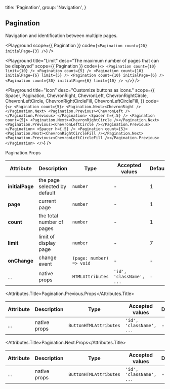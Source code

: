 
  title: 'Pagination',
  group: 'Navigation',
}

## Pagination

Navigation and identification between multiple pages.

<Playground
  scope={{ Pagination }}
  code={`
<Pagination count={20} initialPage={3} />
`}
/>

<Playground
  title="Limit"
  desc="The maximum number of pages that can be displayed"
  scope={{ Pagination }}
  code={`
<>
  <Pagination count={10} limit={10} />
  <Pagination count={5} />
  <Pagination count={10} initialPage={6} limit={5} />
  <Pagination count={10} initialPage={6} />
  <Pagination count={30} initialPage={6} limit={10} />
</>
`}
/>

<Playground
  title="Icon"
  desc="Customize buttons as icons."
  scope={{
    Spacer,
    Pagination,
    ChevronRight,
    ChevronLeft,
    ChevronRightCircle,
    ChevronLeftCircle,
    ChevronRightCircleFill,
    ChevronLeftCircleFill,
  }}
  code={`
<>
  <Pagination count={5}>
   <Pagination.Next><ChevronRight /></Pagination.Next>
   <Pagination.Previous><ChevronLeft /></Pagination.Previous>
  </Pagination>
  <Spacer h={.5} />
  <Pagination count={5}>
   <Pagination.Next><ChevronRightCircle /></Pagination.Next>
   <Pagination.Previous><ChevronLeftCircle /></Pagination.Previous>
  </Pagination>
  <Spacer h={.5} />
  <Pagination count={5}>
   <Pagination.Next><ChevronRightCircleFill /></Pagination.Next>
   <Pagination.Previous><ChevronLeftCircleFill /></Pagination.Previous>
  </Pagination>
</>
`}
/>

<Attributes edit="/pages/en-us/components/pagination.mdx">
<Attributes.Title>Pagination.Props</Attributes.Title>

| Attribute       | Description                  | Type                     | Accepted values          | Default |
| --------------- | ---------------------------- | ------------------------ | ------------------------ | ------- |
| **initialPage** | the page selected by default | `number`                 | -                        | 1       |
| **page**        | current page                 | `number`                 | -                        | 1       |
| **count**       | the total number of pages    | `number`                 | -                        | 1       |
| **limit**       | limit of display page        | `number`                 | -                        | 7       |
| **onChange**    | change event                 | `(page: number) => void` | -                        | -       |
| ...             | native props                 | `HTMLAttributes`         | `'id', 'className', ...` | -       |

<Attributes.Title>Pagination.Previous.Props</Attributes.Title>

| Attribute | Description  | Type                   | Accepted values          | Default |
| --------- | ------------ | ---------------------- | ------------------------ | ------- |
| ...       | native props | `ButtonHTMLAttributes` | `'id', 'className', ...` | -       |

<Attributes.Title>Pagination.Next.Props</Attributes.Title>

| Attribute | Description  | Type                   | Accepted values          | Default |
| --------- | ------------ | ---------------------- | ------------------------ | ------- |
| ...       | native props | `ButtonHTMLAttributes` | `'id', 'className', ...` | -       |

</Attributes>

